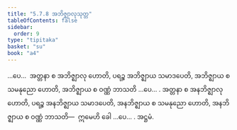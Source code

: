 ```yaml
---
title: "5.7.8 အဘိဇ္ဈာလုသုတ္တ"
tableOfContents: false
sidebar:
  order: 9
type: "tipitaka"
basket: "su"
book: "a4"
---
```



<DynamicBreadcrumb />

<Division number="271" book="a4">

<Paragraph number="1589" book="a4">
…ပေ…  အတ္တနာ စ အဘိဇ္ဈာလု ဟောတိ, ပရဉ္စ အဘိဇ္ဈာယ သမာဒပေတိ, အဘိဇ္ဈာယ စ သမနုညော ဟောတိ, အဘိဇ္ဈာယ စ ဝဏ္ဏံ ဘာသတိ …ပေ… .
</Paragraph>

<Paragraph number="1590" book="a4">
အတ္တနာ စ အနဘိဇ္ဈာလု ဟောတိ, ပရဉ္စ အနဘိဇ္ဈာယ သမာဒပေတိ, အနဘိဇ္ဈာယ စ သမနုညော ဟောတိ, အနဘိဇ္ဈာယ စ ဝဏ္ဏံ ဘာသတိ—  ဣမေဟိ ခေါ …ပေ… .

</Paragraph>
</Division>

<Paragraph number="1591" type="center" book="a4">
အဋ္ဌမံ.
</Paragraph>